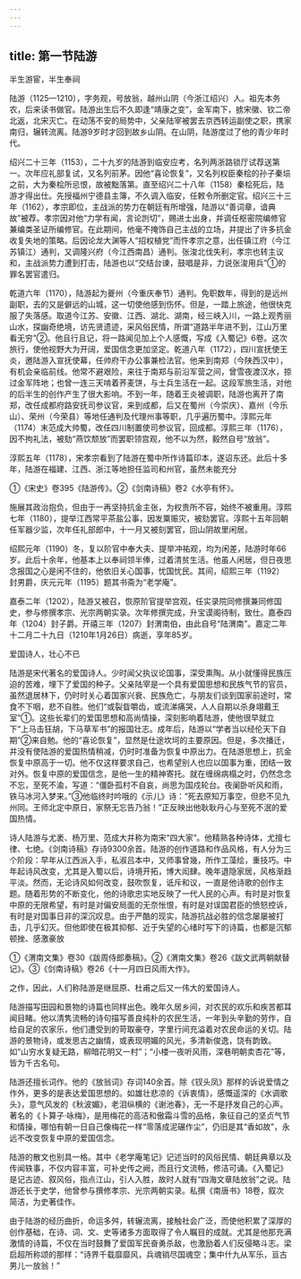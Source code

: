 ```yaml
---
---
---
```

title: 第一节陆游
---



半生游宦，半生奉祠

陆游（1125—1210），字务观，号放翁，越州山阴（今浙江绍兴）人。祖先本务农，后来读书做官。陆游出生后不久即逢“靖康之变”，金军南下，掳宋徽、钦二帝北返，北宋灭亡。在动荡不安的局势中，父亲陆宰被罢去京西转运副使之职，携家南归，辗转流离。陆游9岁时才回到故乡山阴。在山阴，陆游度过了他的青少年时代。

绍兴二十三年（1153），二十九岁的陆游到临安应考，名列两浙路锁厅试荐送第一。次年应礼部复试，又名列前茅。因他“喜论恢复”，又名列权臣秦桧的孙子秦埙之前，大为秦桧所忌恨，故被黜落第。直至绍兴二十八年（1158）秦桧死后，陆游才得出仕。先授福州宁德县主簿，不久调入临安，任敕令所删定官。绍兴三十三年（1162），孝宗即位，主战派的势力在朝廷有所增强，陆游以“善词章，谙典故”被荐。孝宗因对他“力学有闻，言论剀切”，赐进士出身，并调任枢密院编修官兼编类圣证所编修官。在此期间，他毫不掩饰自己主战的立场，并提出了许多抗金收复失地的策略。后因论龙大渊等人“招权植党”而忤孝宗之意，出任镇江府（今江苏镇江）通判，又调隆兴府（今江西南昌）通判。张浚北伐失利，孝宗也转主议和，主战派势力遭到打击，陆游也以“交结台谏，鼓唱是非，力说张浚用兵”①的罪名罢官遣归。

乾道六年（1170），陆游起为夔州（今重庆奉节）通判。免职数年，得到的是远州副职，去的又是僻远的山城，这一切使他感到伤怀。但是，一踏上旅途，他很快克服了失落感。取道今江苏、安徽、江西、湖北、湖南，经三峡入川，一路上观秀丽山水，探幽奇绝境，访先贤遗迹，采风俗民情，所谓“道路半年进不到，江山万里看无穷”②。他且行且记，将一路闻见加上个人感慨，写成《入蜀记》6卷。这次旅行，使他视野大为开阔，爱国信念更加坚定。乾道八年（1172），四川宣抚使王炎，邀陆游入宣抚使幕，任帅府干办公事兼检法官。他来到南郑（今陕西汉中），有机会亲临前线。他常不避艰险，来往于南郑与前沿军营之间，曾雪夜渡汉水，掠过金军阵地；也曾一连三天啃着荞麦饼，与士兵生活在一起。这段军旅生活，对他的后半生的创作产生了很大影响。不到一年，随着王炎被调职，陆游也离开了南郑，改任成都府路安抚司参议官，来到成都，后又在蜀州（今崇庆）、嘉州（今乐山）、荣州（今荣县）等地任通判及代理州事等职，几乎遍历蜀中。淳熙元年（1174）末范成大帅蜀，改任四川制置使司参议官，回成都。淳熙三年（1176），因不拘礼法，被劾“燕饮颓放”而罢职领宫观，他不以为然，毅然自号“放翁”。

淳熙五年（1178），宋孝宗看到了陆游在蜀中所作诗篇印本，遂诏东还。此后十多年，陆游在福建、江西、浙江等地担任监司和州官，虽然未能充分

①《宋史》卷395《陆游传》。②《剑南诗稿》卷2《水亭有怀》。

施展其政治抱负，但由于一再坚持抗金主张，为权贵所不容，始终不被重用。淳熙七年（1180），提举江西常平茶盐公事，因发粟赈灾，被劾罢官。淳熙十五年回朝任军器少监，次年任礼部郎中，十一月又被刻罢官，回山阴故里闲居。

绍熙元年（1190）冬，复以阶官中奉大夫、提举冲祐观，均为闲差，陆游时年66岁。此后十余年，他基本上以奉祠领半俸，过着清贫生活。他虽人闲居，但日夜思念报国之心是闲不住的，他依旧关心国事，忧国忧民。其间，绍熙三年（1192）封男爵，庆元元年（1195）题其书斋为“老学庵”。

嘉泰二年（1202），陆游又被召，恢原阶官提举宫观，任实录院同修撰兼同修国史，参与修撰孝宗、光宗两朝实录。次年修撰完成，升宝谟阁待制，致仕。嘉泰四年（1204）封子爵。开禧三年（1207）封渭南伯，由此自号“陆渭南”。嘉定二年十二月二十九日（1210年1月26日）病逝，享年85岁。

爱国诗人，壮心不已

陆游是宋代著名的爱国诗人。少时闻父执议论国事，深受熏陶。从小就懂得民族压迫的苦难，埋下了爱国的种子。父亲陆宰是一个具有爱国思想和民族气节的官员，虽然退居林下，仍时时关心着国家兴衰、民族危亡，与朋友们谈到国家前途时，常食不下咽，悲不自胜。他们“或裂眥嚼齿，或流涕痛哭，人人自期以杀身翊戴王室”①。这些长辈们的爱国思想和高尚情操，深刻影响着陆游，使他很早就立下“上马击狂胡，下马草军书”的报国壮志。成年后，陆游以“学者当以经伦天下自期”②来自勉。他的“喜论恢复”，显然是仕途坎坷的主要原因。但是，多次播迁，并没有使陆游的爱国热情稍减，仍时时准备为恢复中原出力。在陆游思想上，抗金恢复中原高于一切。他不仅这样要求自己，也希望别人也应以国事为重，团结一致对外。恢复中原的爱国信念，是他一生的精神寄托。就在缠绵病榻之时，仍然念念不忘，至死不渝，写道：“僵卧孤村不自哀，尚思为国戍轮台。夜阑卧听风和雨，铁马冰河入梦来。”③他临终时吟哦的《示儿》诗：“死去原知万事空，但悲不见九州同。王师北定中原日，家祭无忘告乃翁！”正反映出他耿耿丹心与至死不泯的爱国热情。

诗人陆游与尤袤、杨万里、范成大并称为南宋“四大家”。他精熟各种诗体，尤擅七律、七绝。《剑南诗稿》存诗9300余首。陆游的创作道路和作品风格，有人分为三个阶段：早年从江西派入手，私淑吕本中，又师事曾幾，所作工藻绘，重技巧。中年起诗风改变，尤其是入蜀以后，诗境开拓，博大闳肆。晚年退隐家居，风格渐趋平淡。然而，无论诗风如何改变，鼓吹恢复，诋斥和议，一直是他诗歌的创作主题。随着形势的不断变化，他的诗歌忠实地反映了一代人民的心声。有时是对恢复中原的无限希望，有时是对偏安局面的无奈怅恨，有时是对误国君臣的愤怒控诉，有时是对国事日非的深沉叹息。由于严酷的现实，陆游抗战必胜的信念屡屡被打击，几乎幻灭。但他即使在极其抑郁、近于失望的心绪时写下的诗篇，也都是沉郁顿挫、感激豪放

①《渭南文集》卷30《跋周侍郎奏稿》。②《渭南文集》卷26《跋文武两朝献替记》。③《剑南诗稿》卷26《十一月四日风雨大作》。

之作，因此，人们称陆游是继屈原、杜甫之后又一伟大的爱国诗人。

陆游描写田园和景物的诗篇也同样出色。晚年久居乡间，对农民的欢乐和疾苦都耳闻目睹。他以清隽流畅的诗句描写善良纯朴的农民生活，一年到头辛勤的劳作，自给自足的农家乐，他们遭受到的苛取豪夺，字里行间充溢着对农民命运的关切。陆游的景物诗，或发思古之幽情，或表现明媚的风光，多清新俊逸，饶有韵致。如“山穷水复疑无路，柳暗花明又一村”；“小楼一夜听风雨，深巷明朝卖杏花”等，皆为千古名句。

陆游还擅长词作。他的《放翁词》存词140余首。除《钗头凤》那样的诉说爱情之作外，更多的是表达爱国思想的。如雄壮悲凉的《诉衷情》，感慨遥深的《水调歌头》，意气风发的《秋波媚》，老泪纵横的《谢池春》，无一不是抒发自己的心声。著名的《卜算子·咏梅》，是用梅花的高洁和傲霜斗雪的品格，象征自己的坚贞气节和情操，哪怕有朝一日自己像梅花一样“零落成泥碾作尘”，仍旧是其“香如故”，永远不改变恢复中原的爱国信念。

陆游的散文也别具一格。其中《老学庵笔记》记述当时的风俗民情、朝廷典章以及传闻轶事，不仅内容丰富，可补史传之阙，而且行文流畅，修洁可诵。《入蜀记》是记古迹、叙风俗，指点江山，引人入胜，故时人就有“四海文章陆放翁”之说。陆游还长于史学，他曾参与撰修孝宗、光宗两朝实录。私撰《南唐书》18卷，叙次简洁，为史著佳作。

由于陆游的经历曲折，命运多舛，转辗流离，接触社会广泛，而使他积累了深厚的创作基础，在诗、词、文、史等诸多方面取得了令人瞩目的成就。尤其是他那充满激情的诗篇，不仅在当时鼓舞了爱国军民奋勇杀敌，也激励着人们反侵略斗志。梁启超所称颂的那样：“诗界千载靡靡风，兵魂销尽国魂空；集中什九从军乐，亘古男儿一放翁！”